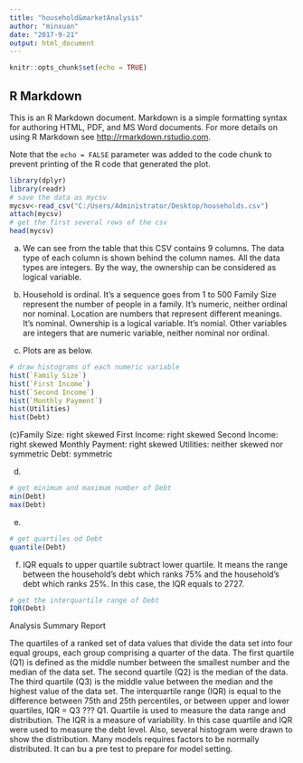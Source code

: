 ---
title: "household&marketAnalysis"
author: "minxuan"
date: "2017-9-21"
output: html_document
---

```{r setup, include=FALSE}
knitr::opts_chunk$set(echo = TRUE)
```

## R Markdown

This is an R Markdown document. Markdown is a simple formatting syntax for authoring HTML, PDF, and MS Word documents. For more details on using R Markdown see <http://rmarkdown.rstudio.com>.

Note that the `echo = FALSE` parameter was added to the code chunk to prevent printing of the R code that generated the plot.

```{r}
library(dplyr)
library(readr)
# save the data as mycsv
mycsv<-read_csv("C:/Users/Administrator/Desktop/households.csv")
attach(mycsv)
# get the first several rows of the csv
head(mycsv)
```

(a)
We can see from the table that this CSV contains 9 columns. The data type of each column is shown behind the column names. All the data types are integers.
By the way, the ownership can be considered as logical variable. 

(b)
Household is ordinal. It's a sequence goes from 1 to 500
Family Size represent the number of people in a family. It's numeric, neither ordinal nor nominal.
Location are numbers that represent different meanings. It's nominal.
Ownership is a logical variable. It's nomial.
Other variables are integers that are numeric variable, neither nominal nor ordinal.

(c)
Plots are as below.
```{r}
# draw histograms of each numeric variable
hist(`Family Size`)
hist(`First Income`)
hist(`Second Income`)
hist(`Monthly Payment`)
hist(Utilities)
hist(Debt)
```
(c)Family Size: right skewed
First Income: right skewed
Second Income: right skewed
Monthly Payment: right skewed
Utilities: neither skewed nor symmetric
Debt: symmetric

(d)
```{r}
# get minimum and maximum number of Debt
min(Debt)
max(Debt)
```

(e)
```{r}
# get quartiles od Debt
quantile(Debt)
```

(f)
IQR equals to upper quartile subtract lower quartile.
It means the range between the household's debt which ranks 75% and the household's debt which ranks 25%.
In this case, the IQR equals to 2727.
```{r}
# get the interquartile range of Debt
IQR(Debt)
```

Analysis Summary Report

The quartiles of a ranked set of data values that divide the data set into four equal groups, each group comprising a quarter of the data. 
The first quartile (Q1) is defined as the middle number between the smallest number and the median of the data set. The second quartile (Q2) is the median of the data. The third quartile (Q3) is the middle value between the median and the highest value of the data set.
The interquartile range (IQR) is equal to the difference between 75th and 25th percentiles, or between upper and lower quartiles, IQR = Q3 ??? Q1. 
Quartile is used to measure the data range and distribution. The IQR is a measure of variability.
In this case quartile and IQR were used to measure the debt level.
Also, several histogram were drawn to show the distribution. Many models requires factors to be normally distributed. It can bu a pre test to prepare for model setting.



